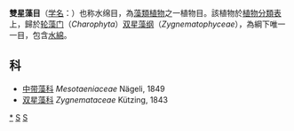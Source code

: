{{Automatic taxobox
| taxon = Zygnematales
| image = Spyrogyra-bgiu.jpg
| image_caption = 
| authority = C.E.Bessey, 1907
| subdivision_ranks = 科
| subdivision = 见正文
}}
'''雙星藻目'''（[[学名|学名]]：{{lang|la|''Zygnematales''}}）也称水绵目，為[[藻類植物|藻類植物]]之一植物目。該植物於[[植物分類表|植物分類表]]上，歸於[[轮藻门|轮藻门]]（''Charophyta''）[[双星藻纲|双星藻纲]]（''Zygnematophyceae''），為綱下唯一一目，包含[[水綿|水綿]]。

==科==
* [[中带藻科|中带藻科]] ''Mesotaeniaceae'' Nägeli, 1849
* [[双星藻科|双星藻科]] ''Zygnemataceae'' Kützing, 1843

{{Taxonbar|from=Q497859}}
{{Authority control}}

[[Category:双星藻目|*]]
[[Category:双星藻纲|S]]
[[Category:1907年描述的分类群|S]]